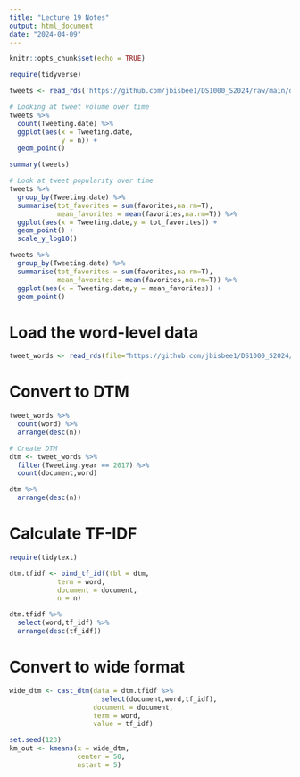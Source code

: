 ```yaml
---
title: "Lecture 19 Notes"
output: html_document
date: "2024-04-09"
---
```


```r
knitr::opts_chunk$set(echo = TRUE)
```

```r
require(tidyverse)

tweets <- read_rds('https://github.com/jbisbee1/DS1000_S2024/raw/main/data/Trumptweets.Rds')

# Looking at tweet volume over time
tweets %>%
  count(Tweeting.date) %>%
  ggplot(aes(x = Tweeting.date,
             y = n)) + 
  geom_point()

summary(tweets)

# Look at tweet popularity over time
tweets %>%
  group_by(Tweeting.date) %>%
  summarise(tot_favorites = sum(favorites,na.rm=T),
            mean_favorites = mean(favorites,na.rm=T)) %>%
  ggplot(aes(x = Tweeting.date,y = tot_favorites)) + 
  geom_point() + 
  scale_y_log10()

tweets %>%
  group_by(Tweeting.date) %>%
  summarise(tot_favorites = sum(favorites,na.rm=T),
            mean_favorites = mean(favorites,na.rm=T)) %>%
  ggplot(aes(x = Tweeting.date,y = mean_favorites)) + 
  geom_point()
```

# Load the word-level data
```r
tweet_words <- read_rds(file="https://github.com/jbisbee1/DS1000_S2024/raw/main/data/Trump_tweet_words.Rds")
```

# Convert to DTM
```r
tweet_words %>%
  count(word) %>%
  arrange(desc(n))

# Create DTM
dtm <- tweet_words %>%
  filter(Tweeting.year == 2017) %>%
  count(document,word)

dtm %>%
  arrange(desc(n))

```

# Calculate TF-IDF

```r
require(tidytext)

dtm.tfidf <- bind_tf_idf(tbl = dtm,
            term = word,
            document = document,
            n = n)

dtm.tfidf %>%
  select(word,tf_idf) %>%
  arrange(desc(tf_idf))
```

# Convert to wide format

```r
wide_dtm <- cast_dtm(data = dtm.tfidf %>%
                       select(document,word,tf_idf),
                     document = document,
                     term = word,
                     value = tf_idf)

set.seed(123)
km_out <- kmeans(x = wide_dtm,
                 center = 50,
                 nstart = 5)
```

